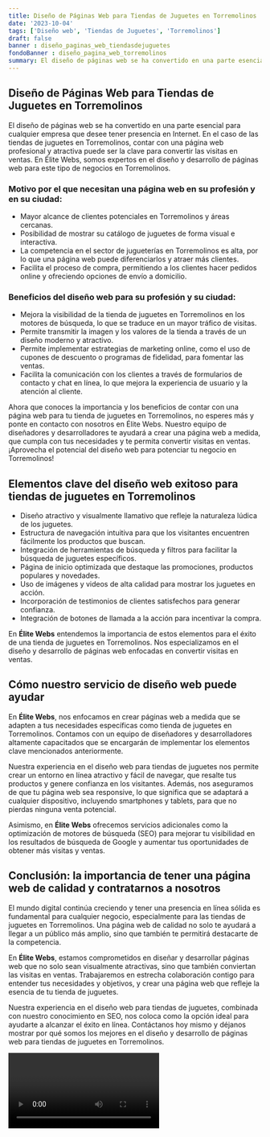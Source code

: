```yaml
---
title: Diseño de Páginas Web para Tiendas de Juguetes en Torremolinos
date: '2023-10-04'
tags: ['Diseño web', 'Tiendas de Juguetes', 'Torremolinos']
draft: false
banner : diseño_paginas_web_tiendasdejuguetes
fondoBanner : diseño_pagina_web_torremolinos
summary: El diseño de páginas web se ha convertido en una parte esencial para cualquier empresa que desee tener presencia en Internet. En el caso de las tiendas de juguetes en Torremolinos, contar con una página web profesional y atractiva puede ser la clave para convertir las visitas en ventas. En Élite Webs, somos expertos en el diseño y desarrollo de páginas web para este tipo de negocios en Torremolinos.
---
```


## Diseño de Páginas Web para Tiendas de Juguetes en Torremolinos

El diseño de páginas web se ha convertido en una parte esencial para cualquier empresa que desee tener presencia en Internet. En el caso de las tiendas de juguetes en Torremolinos, contar con una página web profesional y atractiva puede ser la clave para convertir las visitas en ventas. En Élite Webs, somos expertos en el diseño y desarrollo de páginas web para este tipo de negocios en Torremolinos.

### Motivo por el que necesitan una página web en su profesión y en su ciudad:

- Mayor alcance de clientes potenciales en Torremolinos y áreas cercanas.
- Posibilidad de mostrar su catálogo de juguetes de forma visual e interactiva.
- La competencia en el sector de jugueterías en Torremolinos es alta, por lo que una página web puede diferenciarlos y atraer más clientes.
- Facilita el proceso de compra, permitiendo a los clientes hacer pedidos online y ofreciendo opciones de envío a domicilio.

### Beneficios del diseño web para su profesión y su ciudad:

- Mejora la visibilidad de la tienda de juguetes en Torremolinos en los motores de búsqueda, lo que se traduce en un mayor tráfico de visitas.
- Permite transmitir la imagen y los valores de la tienda a través de un diseño moderno y atractivo.
- Permite implementar estrategias de marketing online, como el uso de cupones de descuento o programas de fidelidad, para fomentar las ventas.
- Facilita la comunicación con los clientes a través de formularios de contacto y chat en línea, lo que mejora la experiencia de usuario y la atención al cliente.

Ahora que conoces la importancia y los beneficios de contar con una página web para tu tienda de juguetes en Torremolinos, no esperes más y ponte en contacto con nosotros en Élite Webs. Nuestro equipo de diseñadores y desarrolladores te ayudará a crear una página web a medida, que cumpla con tus necesidades y te permita convertir visitas en ventas. ¡Aprovecha el potencial del diseño web para potenciar tu negocio en Torremolinos!

<GifSeo />

<Cta />

## Elementos clave del diseño web exitoso para tiendas de juguetes en Torremolinos

- Diseño atractivo y visualmente llamativo que refleje la naturaleza lúdica de los juguetes.
- Estructura de navegación intuitiva para que los visitantes encuentren fácilmente los productos que buscan.
- Integración de herramientas de búsqueda y filtros para facilitar la búsqueda de juguetes específicos.
- Página de inicio optimizada que destaque las promociones, productos populares y novedades.
- Uso de imágenes y videos de alta calidad para mostrar los juguetes en acción.
- Incorporación de testimonios de clientes satisfechos para generar confianza.
- Integración de botones de llamada a la acción para incentivar la compra.

En **Élite Webs** entendemos la importancia de estos elementos para el éxito de una tienda de juguetes en Torremolinos. Nos especializamos en el diseño y desarrollo de páginas web enfocadas en convertir visitas en ventas.

## Cómo nuestro servicio de diseño web puede ayudar

En **Élite Webs**, nos enfocamos en crear páginas web a medida que se adapten a tus necesidades específicas como tienda de juguetes en Torremolinos. Contamos con un equipo de diseñadores y desarrolladores altamente capacitados que se encargarán de implementar los elementos clave mencionados anteriormente.

Nuestra experiencia en el diseño web para tiendas de juguetes nos permite crear un entorno en línea atractivo y fácil de navegar, que resalte tus productos y genere confianza en los visitantes. Además, nos aseguramos de que tu página web sea responsive, lo que significa que se adaptará a cualquier dispositivo, incluyendo smartphones y tablets, para que no pierdas ninguna venta potencial.

Asimismo, en **Élite Webs** ofrecemos servicios adicionales como la optimización de motores de búsqueda (SEO) para mejorar tu visibilidad en los resultados de búsqueda de Google y aumentar tus oportunidades de obtener más visitas y ventas.

## Conclusión: la importancia de tener una página web de calidad y contratarnos a nosotros

El mundo digital continúa creciendo y tener una presencia en línea sólida es fundamental para cualquier negocio, especialmente para las tiendas de juguetes en Torremolinos. Una página web de calidad no solo te ayudará a llegar a un público más amplio, sino que también te permitirá destacarte de la competencia.

En **Élite Webs**, estamos comprometidos en diseñar y desarrollar páginas web que no solo sean visualmente atractivas, sino que también conviertan las visitas en ventas. Trabajaremos en estrecha colaboración contigo para entender tus necesidades y objetivos, y crear una página web que refleje la esencia de tu tienda de juguetes.

Nuestra experiencia en el diseño web para tiendas de juguetes, combinada con nuestro conocimiento en SEO, nos coloca como la opción ideal para ayudarte a alcanzar el éxito en línea. Contáctanos hoy mismo y déjanos mostrar por qué somos los mejores en el diseño y desarrollo de páginas web para tiendas de juguetes en Torremolinos.

<Video />

<CtaBot job='Tiendas de Juguetes' city='Torremolinos'/>

<Gmaps query='Torremolinos+españa+maps' />